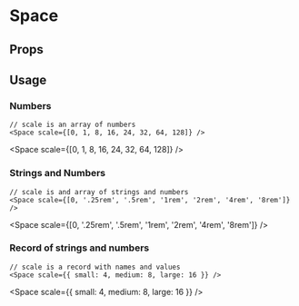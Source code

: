 
# Space

<Description of={Space} />

## Props

<Props of={Space} />

## Usage

### Numbers

```tsx
// scale is an array of numbers
<Space scale={[0, 1, 8, 16, 24, 32, 64, 128]} />
```

<Space scale={[0, 1, 8, 16, 24, 32, 64, 128]} />

### Strings and Numbers

```tsx
// scale is and array of strings and numbers
<Space scale={[0, '.25rem', '.5rem', '1rem', '2rem', '4rem', '8rem']} />
```

<Space scale={[0, '.25rem', '.5rem', '1rem', '2rem', '4rem', '8rem']} />

### Record of strings and numbers

```tsx
// scale is a record with names and values
<Space scale={{ small: 4, medium: 8, large: 16 }} />
```

<Space scale={{ small: 4, medium: 8, large: 16 }} />
